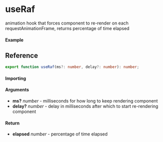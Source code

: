 
<Meta title="Dom/useRaf" component={Example} />

# useRaf

animation hook that forces component to re-render on each requestAnimationFrame, returns percentage of time elapsed

#### Example

<Canvas>
  <Story story={Example} inline />
</Canvas>

## Reference

```ts
export function useRaf(ms?: number, delay?: number): number;
```

#### Importing

<ImportPath />

#### Arguments

- **ms?** _number_ - milliseconds for how long to keep rendering component
- **delay?** _number_ - delay in milliseconds after which to start re-rendering component

#### Return

- **elapsed** _number_ - percentage of time elapsed

